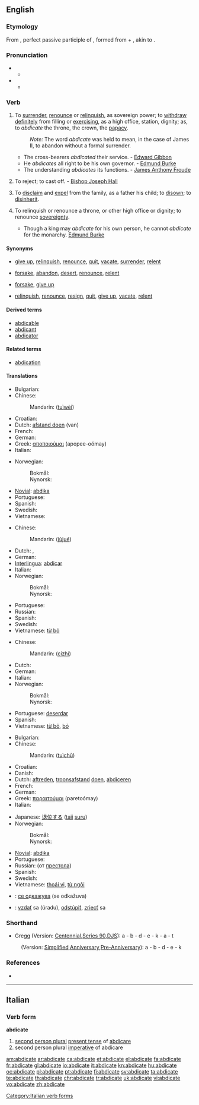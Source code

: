 ==English==

===Etymology===
From {{etyl|la}} {{term|abdicatus|abdicātus|lang=la}}, perfect passive participle of {{term|abdico|abdicō|abdicate|lang=la}}, formed from {{term|ab|lang=la}} + {{term|dico|dicō|proclaim, dedicate|lang=la}}, akin to {{term|dico|dīcō|say|lang=la}}.

===Pronunciation===
* {{a|RP}}
** {{IPA|/ˈæbdɪkeɪt/}}
* {{a|US}}
** {{SAMPA|/{bdIkEt/}}

===Verb===
{{en-verb|abdicat|ing}}

# {{transitive}} To [[surrender]], [[renounce]] or [[relinquish]], as sovereign power; to [[withdraw]] [[definitely]] from filling or [[exercising]], as a high office, station, dignity; as, to ''abdicate'' the throne, the crown, the [[papacy]].
#: ''Note:'' The word ''abdicate'' was held to mean, in the case of James II, to abandon without a formal surrender.
#* The cross-bearers ''abdicated'' their service. - [[w:Edward Gibbon|Edward Gibbon]]
#* He ''abdicates'' all right to be his own governor. - [[w:Edmund Burke|Edmund Burke]]
#* The understanding ''abdicates'' its functions. - [[w:James Anthony Froude|James Anthony Froude]]
# {{transitive}} {{obsolete}} To reject; to cast off. - [[w:Joseph Hall (bishop)|Bishop Joseph Hall]]
# {{transitive}} {{legal}} To [[disclaim]] and [[expel]] from the family, as a father his child; to [[disown]]; to [[disinherit]].
# {{intransitive}} To relinquish or renounce a throne, or other high office or dignity; to renounce [[sovereignty]].
#* Though a king may ''abdicate'' for his own person, he cannot ''abdicate'' for the monarchy. [[w:Edmund Burke|Edmund Burke]]

====Synonyms====
* {{sense|surrender, renounce, or relinquish}} [[give up]], [[relinquish]], [[renounce]], [[quit]], [[vacate]], [[surrender]], [[relent]]
* {{sense|reject; cast off}} [[forsake]], [[abandon]], [[desert]], [[renounce]], [[relent]]
* {{sense|disclaim and expel from family; disown; disinherit}} [[forsake]], [[give up]]
* {{sense|relinquish or renounce a high office or sovereignty}} [[relinquish]], [[renounce]], [[resign]], [[quit]], [[give up]], [[vacate]], [[relent]]

====Derived terms====
* [[abdicable]]
* [[abdicant]]
* [[abdicator]]

====Related terms====
* [[abdication]]

====Translations====
{{trans-top|to surrender or relinquish}}
* Bulgarian: {{t|bg|отказвам се от|sc=Cyrl}}
* Chinese:
*: Mandarin: {{zh-ts|退位|退位}} ([[tuì]][[wèi]])
* Croatian: {{t-|hr|abdicirati|alt=abdicírati}}
* Dutch: [[afstand doen]] (van)
* French: {{t+|fr|abdiquer}}
* German: {{t+|de|abdanken}}
* Greek: [[αποποιούμαι]] (apopee-oómay)
* Italian: {{t+|it|abdicare}}
{{trans-mid}}
* Norwegian:
*: Bokmål: {{t|no|frasi seg}}
*: Nynorsk: {{t|nn|fråseie seg|xs=Norwegian Nynorsk}}
* [[Novial]]: [[abdika]]
* Portuguese: {{t+|pt|abdicar}}
* Spanish: {{t+|es|abdicar}}
* Swedish: {{t+|sv|ge upp}}
* Vietnamese: {{t+|vi|từ bỏ|xs=Vietnamese}}
{{trans-bottom}}

{{trans-top|to reject}}
* Chinese:
*: Mandarin: {{zh-ts|拒絕|拒绝}} ([[jù]][[jué]])
* Dutch: {{t+|nl|weigeren}}, {{t+|nl|afwijzen}}
* German: {{t|de|verweigern}}
* [[Interlingua]]: [[abdicar]]
* Italian: {{t+|it|abdicare}}
* Norwegian:
*: Bokmål: {{t|no|avvise}}
*: Nynorsk: {{t|nn|avvise|xs=Norwegian Nynorsk}}
{{trans-mid}}
* Portuguese: {{t+|pt|abdicar}}
* Russian: {{t|ru|отказываться|sc=Cyrl}}
* Spanish: {{t+|es|abdicar}}
* Swedish: {{t+|sv|avvisa}}
* Vietnamese: [[từ bỏ]]
{{trans-bottom}}

{{trans-top|to disinherit}}
* Chinese:
*: Mandarin: {{zh-ts|辭職|辞职}} ([[cí]][[zhí]])
* Dutch: {{t-|nl|onterven}}
* German: {{t|de|ausstoßen}}
* Italian: {{t+|it|abdicare}}
* Norwegian:
*: Bokmål: {{t|no|fornekte}}
*: Nynorsk: {{t|nn|fornekte|xs=Norwegian Nynorsk}}
{{trans-mid}}
* Portuguese: [[deserdar]]
* Spanish: {{t+|es|abdicar}}
* Vietnamese: [[từ bỏ]], [[bỏ]]
{{trans-bottom}}

{{trans-top|to renounce a throne}}
* Bulgarian: {{t+|bg|абдикирам|sc=Cyrl}}
* Chinese:
*: Mandarin: {{zh-ts|退出|退出}} ([[tuì]][[chū]])
* Croatian: {{t-|hr|abdicirati|alt=abdicírati}}
* Danish: {{t+|da|abdicere}}
* Dutch: [[aftreden]], [[troonsafstand]] [[doen]], [[abdiceren]]
* French: {{t+|fr|abdiquer}}
* German: {{t+|de|abdanken}}
* Greek: [[παραιτούμαι]] (paretoómay)
* Italian: {{t+|it|abdicare}}
{{trans-mid}}
* Japanese: [[退位する]] ([[taii]] [[suru]])
* Norwegian:
*: Bokmål: {{t+|no|abdisere}}
*: Nynorsk: {{t-|nn|abdisere|xs=Norwegian Nynorsk}}
* [[Novial]]: [[abdika]]
* Portuguese: {{t+|pt|abdicar}}
* Russian: {{t|ru|отрекаться|sc=Cyrl}} (от [[престол|престола]])
* Spanish: {{t+|es|abdicar}}
* Swedish: {{t+|sv|abdikera}}
* Vietnamese: [[thoái vị]], [[từ ngôi]]
{{trans-bottom}}

{{checktrans}}
* {{ttbc|Macedonian}}: [[се одкажува]] (se odkažuva)
* {{ttbc|Slovak}}: [[vzdať]] sa (úradu), [[odstúpiť]], [[zriecť]] sa

===Shorthand===
* Gregg (Version: [http://en.wikipedia.org/wiki/Gregg_Shorthand#Centennial_Gregg_Shorthand Centennial],[http://en.wikipedia.org/wiki/Gregg_Shorthand#Series_90_Gregg_Shorthand  Series 90],[http://en.wikipedia.org/wiki/Gregg_Shorthand#Diamond_Jubilee_Gregg_Shorthand  DJS]): a - b - d - e - k - a - t
: (Version: [http://en.wikipedia.org/wiki/Gregg_Shorthand#Simplified_Gregg_Shorthand Simplified],[http://en.wikipedia.org/wiki/Gregg_Shorthand#Anniversary_Gregg_Shorthand Anniversary],[http://en.wikipedia.org/wiki/Gregg_Shorthand#Pre-Anniversary_Gregg_Shorthand Pre-Anniversary]): a - b - d - e - k

===References===
* {{R:Webster 1913|abdicate}}

----

==Italian==

===Verb form===
'''abdicate'''

# [[second person plural]] [[present tense]] of [[abdicare]]
# second person plural [[imperative]] of abdicare

[[Category:Italian verb forms]]

[[am:abdicate]]
[[ar:abdicate]]
[[ca:abdicate]]
[[et:abdicate]]
[[el:abdicate]]
[[fa:abdicate]]
[[fr:abdicate]]
[[gl:abdicate]]
[[io:abdicate]]
[[it:abdicate]]
[[kn:abdicate]]
[[hu:abdicate]]
[[oc:abdicate]]
[[pl:abdicate]]
[[pt:abdicate]]
[[fi:abdicate]]
[[sv:abdicate]]
[[ta:abdicate]]
[[te:abdicate]]
[[th:abdicate]]
[[chr:abdicate]]
[[tr:abdicate]]
[[uk:abdicate]]
[[vi:abdicate]]
[[vo:abdicate]]
[[zh:abdicate]]